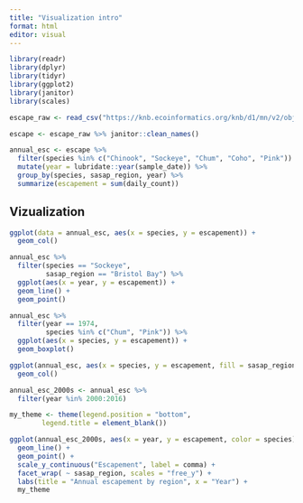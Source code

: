 ```yaml
---
title: "Visualization intro"
format: html
editor: visual
---
```


```r
library(readr)
library(dplyr)
library(tidyr)
library(ggplot2)
library(janitor)
library(scales)
```
```r
escape_raw <- read_csv("https://knb.ecoinformatics.org/knb/d1/mn/v2/object/urn%3Auuid%3Af119a05b-bbe7-4aea-93c6-85434dcb1c5e")
```

```r
escape <- escape_raw %>% janitor::clean_names()
```

```r
annual_esc <- escape %>%
  filter(species %in% c("Chinook", "Sockeye", "Chum", "Coho", "Pink")) %>%
  mutate(year = lubridate::year(sample_date)) %>%
  group_by(species, sasap_region, year) %>%
  summarize(escapement = sum(daily_count))

```

## Vizualization

```r
ggplot(data = annual_esc, aes(x = species, y = escapement)) +
  geom_col()
```

```r

annual_esc %>%
  filter(species == "Sockeye",
         sasap_region == "Bristol Bay") %>%
  ggplot(aes(x = year, y = escapement)) +
  geom_line() +
  geom_point()
```
```r
annual_esc %>%
  filter(year == 1974,
         species %in% c("Chum", "Pink")) %>%
  ggplot(aes(x = species, y = escapement)) +
  geom_boxplot()
```

```r

ggplot(annual_esc, aes(x = species, y = escapement, fill = sasap_region)) +
  geom_col()
```

```r
annual_esc_2000s <- annual_esc %>%
  filter(year %in% 2000:2016)
```


```r
my_theme <- theme(legend.position = "bottom",
        legend.title = element_blank())
```

```r
ggplot(annual_esc_2000s, aes(x = year, y = escapement, color = species)) +
  geom_line() +
  geom_point() +
  scale_y_continuous("Escapement", label = comma) +
  facet_wrap( ~ sasap_region, scales = "free_y") +
  labs(title = "Annual escapement by region", x = "Year") +
  my_theme
  
```

